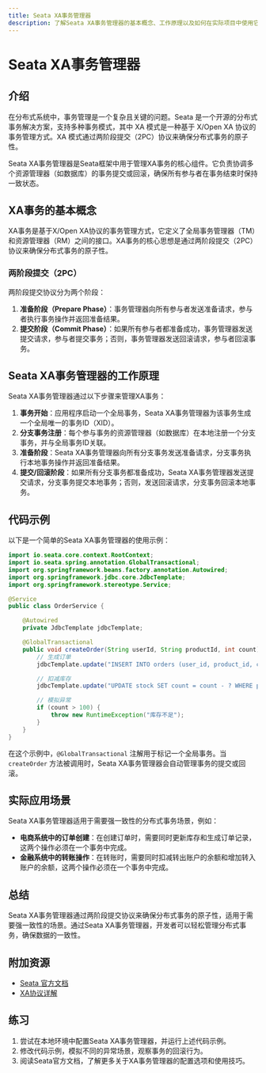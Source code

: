 ```yaml
---
title: Seata XA事务管理器
description: 了解Seata XA事务管理器的基本概念、工作原理以及如何在实际项目中使用它来管理分布式事务。
---
```


# Seata XA事务管理器

## 介绍

在分布式系统中，事务管理是一个复杂且关键的问题。Seata 是一个开源的分布式事务解决方案，支持多种事务模式，其中 XA 模式是一种基于 X/Open XA 协议的事务管理方式。XA 模式通过两阶段提交（2PC）协议来确保分布式事务的原子性。

Seata XA事务管理器是Seata框架中用于管理XA事务的核心组件。它负责协调多个资源管理器（如数据库）的事务提交或回滚，确保所有参与者在事务结束时保持一致状态。

## XA事务的基本概念

XA事务是基于X/Open XA协议的事务管理方式，它定义了全局事务管理器（TM）和资源管理器（RM）之间的接口。XA事务的核心思想是通过两阶段提交（2PC）协议来确保分布式事务的原子性。

### 两阶段提交（2PC）

两阶段提交协议分为两个阶段：

1. **准备阶段（Prepare Phase）**：事务管理器向所有参与者发送准备请求，参与者执行事务操作并返回准备结果。
2. **提交阶段（Commit Phase）**：如果所有参与者都准备成功，事务管理器发送提交请求，参与者提交事务；否则，事务管理器发送回滚请求，参与者回滚事务。

## Seata XA事务管理器的工作原理

Seata XA事务管理器通过以下步骤来管理XA事务：

1. **事务开始**：应用程序启动一个全局事务，Seata XA事务管理器为该事务生成一个全局唯一的事务ID（XID）。
2. **分支事务注册**：每个参与事务的资源管理器（如数据库）在本地注册一个分支事务，并与全局事务ID关联。
3. **准备阶段**：Seata XA事务管理器向所有分支事务发送准备请求，分支事务执行本地事务操作并返回准备结果。
4. **提交/回滚阶段**：如果所有分支事务都准备成功，Seata XA事务管理器发送提交请求，分支事务提交本地事务；否则，发送回滚请求，分支事务回滚本地事务。

## 代码示例

以下是一个简单的Seata XA事务管理器的使用示例：

```java
import io.seata.core.context.RootContext;
import io.seata.spring.annotation.GlobalTransactional;
import org.springframework.beans.factory.annotation.Autowired;
import org.springframework.jdbc.core.JdbcTemplate;
import org.springframework.stereotype.Service;

@Service
public class OrderService {

    @Autowired
    private JdbcTemplate jdbcTemplate;

    @GlobalTransactional
    public void createOrder(String userId, String productId, int count) {
        // 生成订单
        jdbcTemplate.update("INSERT INTO orders (user_id, product_id, count) VALUES (?, ?, ?)", userId, productId, count);

        // 扣减库存
        jdbcTemplate.update("UPDATE stock SET count = count - ? WHERE product_id = ?", count, productId);

        // 模拟异常
        if (count > 100) {
            throw new RuntimeException("库存不足");
        }
    }
}
```

在这个示例中，`@GlobalTransactional` 注解用于标记一个全局事务。当 `createOrder` 方法被调用时，Seata XA事务管理器会自动管理事务的提交或回滚。

## 实际应用场景

Seata XA事务管理器适用于需要强一致性的分布式事务场景，例如：

- **电商系统中的订单创建**：在创建订单时，需要同时更新库存和生成订单记录，这两个操作必须在一个事务中完成。
- **金融系统中的转账操作**：在转账时，需要同时扣减转出账户的余额和增加转入账户的余额，这两个操作必须在一个事务中完成。

## 总结

Seata XA事务管理器通过两阶段提交协议来确保分布式事务的原子性，适用于需要强一致性的场景。通过Seata XA事务管理器，开发者可以轻松管理分布式事务，确保数据的一致性。

## 附加资源

- [Seata 官方文档](https://seata.io/zh-cn/docs/overview/what-is-seata.html)
- [XA协议详解](https://en.wikipedia.org/wiki/X/Open_XA)

## 练习

1. 尝试在本地环境中配置Seata XA事务管理器，并运行上述代码示例。
2. 修改代码示例，模拟不同的异常场景，观察事务的回滚行为。
3. 阅读Seata官方文档，了解更多关于XA事务管理器的配置选项和使用技巧。
